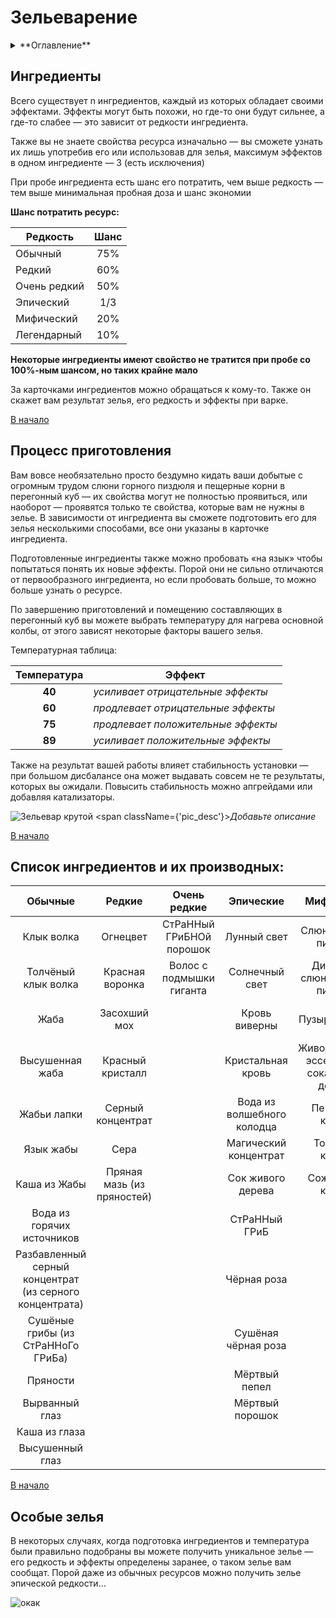 # Зельеварение

<details>
    <summary> **Оглавление** </summary>

    %toc%
</details>

## Ингредиенты

Всего существует n ингредиентов, каждый из которых обладает своими эффектами. Эффекты могут быть похожи, но где-то они будут сильнее, а где-то слабее — это зависит от редкости ингредиента.

Также вы не знаете свойства ресурса изначально — вы сможете узнать их лишь употребив его или использовав для зелья, максимум эффектов в одном ингредиенте — 3 (есть исключения)

При пробе ингредиента есть шанс его потратить, чем выше редкость — тем выше минимальная пробная доза и шанс экономии

**Шанс потратить ресурс:**

| Редкость      | Шанс |
|---------------|:----:|
| Обычный       | 75%  |
| Редкий        | 60%  |
| Очень редкий  | 50%  |
| Эпический     | 1/3  |
| Мифический    | 20%  |
| Легендарный   | 10%  |

**Некоторые ингредиенты имеют свойство не тратится при пробе со 100%-ным шансом, но таких крайне мало**

За карточками ингредиентов можно обращаться к кому-то. Также он скажет вам результат зелья, его редкость и эффекты при варке.

[В начало](#top)

## Процесс приготовления

Вам вовсе необязательно просто бездумно кидать ваши добытые с огромным трудом слюни горного пиздюля и пещерные корни в перегонный куб — их свойства могут не полностью проявиться, или наоборот — проявятся только те свойства, которые вам не нужны в зелье. В зависимости от ингредиента вы сможете подготовить его для зелья несколькими способами, все они указаны в карточке ингредиента.

Подготовленные ингредиенты также можно пробовать «на язык» чтобы попытаться понять их новые эффекты. Порой они не сильно отличаются от первообразного ингредиента, но если пробовать больше, то можно больше узнать о ресурсе.

По завершению приготовлений и помещению составляющих в перегонный куб вы можете выбрать температуру для нагрева основной колбы, от этого зависят некоторые факторы вашего зелья.

Температурная таблица:

| **Температура** 	 | **Эффект**                         	 |
|:-----------------:|--------------------------------------|
|   **40**     	    | _усиливает отрицательные эффекты_  	 |
|   **60**     	    | _продлевает отрицательные эффекты_ 	 |
|   **75**     	    | _продлевает положительные эффекты_ 	 |
|   **89**     	    | _усиливает положительные эффекты_  	 |

Также на результат вашей работы влияет стабильность установки — при большом дисбалансе она может выдавать совсем не те результаты, которых вы ожидали. Повысить стабильность можно апгрейдами или добавляя катализаторы.

![Зельевар крутой](/images/brewer.webp)
<span className={'pic_desc'}>*Добавьте описание*</span>

[В начало](#top)

## Список ингредиентов и их производных:


|                       **Обычные**                       |         **Редкие**         |     **Очень редкие**     |       **Эпические**        |                 **Мифические**                 |    **Легендарные**     |
|:-------------------------------------------------------:|:--------------------------:|:------------------------:|:--------------------------:|:----------------------------------------------:|:----------------------:|
|                       Клык волка                        |          Огнецвет          | СтРаННый ГРиБНОй порошок |        Лунный свет         |             Слюна горного пиздюля              |       Огневишня        |
|                   Толчёный клык волка                   |      Красная воронка       | Волос с подмышки гиганта |       Солнечный свет       |        Дистиллят слюны горного пиздюля         |      Волчий глаз       |
|                          Жаба                           |        Засохший мох        |                          |       Кровь виверны        |                 Пузырёк магмы                  | Толчёный «Волчий глаз» |
|                     Высушенная жаба                     |      Красный кристалл      |                          |     Кристальная кровь      | Живодревесная эссенция (из сока живого дерева) |                        |
|                       Жабьи лапки                       |     Серный концентрат      |                          | Вода из волшебного колодца |                Пещерный корень                 |                        |
|                        Язык жабы                        |            Сера            |                          |   Магический концентрат    |                Толчёный корень                 |                        |
|                      Каша из Жабы                       | Пряная мазь (из пряностей) |                          |     Сок живого дерева      |                Сожжённый корень                |                        |
|               Вода из горячих источников                |                            |                          |       СтРаННый ГРиБ        |                                                |                        |
| Разбавленный серный концентрат (из серного концентрата) |                            |                          |        Чёрная роза         |                                                |                        |
|           Сушёные грибы (из СтРаННоГо ГРиБа)            |                            |                          |    Сушёная чёрная роза     |                                                |                        |
|                        Пряности                         |                            |                          |       Мёртвый пепел        |                                                |                        |
|                     Вырванный глаз                      |                            |                          |      Мёртвый порошок       |                                                |                        |
|                      Каша из глаза                      |                            |                          |                            |                                                |                        |
|                     Высушенный глаз                     |                            |                          |                            |                                                |                        |

[В начало](#top)

## Особые зелья

В некоторых случаях, когда подготовка ингредиентов и температура были правильно подобраны вы можете получить уникальное зелье — его редкость и эффекты определены заранее, о таком зелье вам сообщат.
Порой даже из обычных ресурсов можно получить зелье эпической редкости…

![окак](/images/special.webp)
